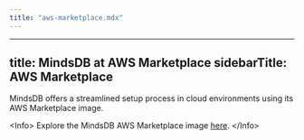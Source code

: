 ```yaml
---
title: "aws-marketplace.mdx"
---
```


---
title: MindsDB at AWS Marketplace
sidebarTitle: AWS Marketplace
---

MindsDB offers a streamlined setup process in cloud environments using its AWS Marketplace image.

&lt;Info&gt;
Explore the MindsDB AWS Marketplace image [here](https://aws.amazon.com/marketplace/seller-profile?id=03a65520-86ca-4ab8-a394-c11eb54573a9).
&lt;/Info&gt;
